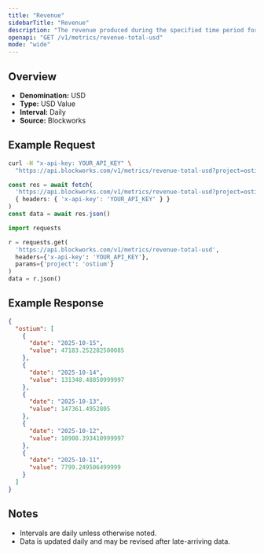 ```yaml
---
title: "Revenue"
sidebarTitle: "Revenue"
description: "The revenue produced during the specified time period for given project."
openapi: "GET /v1/metrics/revenue-total-usd"
mode: "wide"
---
```


## Overview

- **Denomination:** USD
- **Type:** USD Value
- **Interval:** Daily
- **Source:** Blockworks

## Example Request

<CodeGroup>

```bash cURL
curl -H "x-api-key: YOUR_API_KEY" \
  "https://api.blockworks.com/v1/metrics/revenue-total-usd?project=ostium"
```

```typescript TypeScript
const res = await fetch(
  'https://api.blockworks.com/v1/metrics/revenue-total-usd?project=ostium',
  { headers: { 'x-api-key': 'YOUR_API_KEY' } }
)
const data = await res.json()
```

```python Python
import requests

r = requests.get(
  'https://api.blockworks.com/v1/metrics/revenue-total-usd',
  headers={'x-api-key': 'YOUR_API_KEY'},
  params={'project': 'ostium'}
)
data = r.json()
```

</CodeGroup>

## Example Response

```json
{
  "ostium": [
    {
      "date": "2025-10-15",
      "value": 47183.252282500085
    },
    {
      "date": "2025-10-14",
      "value": 131348.48850999997
    },
    {
      "date": "2025-10-13",
      "value": 147361.4952805
    },
    {
      "date": "2025-10-12",
      "value": 10908.393410999997
    },
    {
      "date": "2025-10-11",
      "value": 7799.249506499999
    }
  ]
}
```

## Notes
- Intervals are daily unless otherwise noted.
- Data is updated daily and may be revised after late-arriving data.